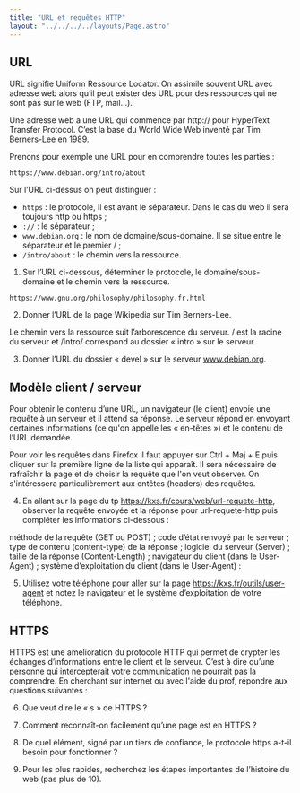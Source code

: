 ```yaml
---
title: "URL et requêtes HTTP"
layout: "../../../../layouts/Page.astro"
---
```


## URL
URL signifie Uniform Ressource Locator. On assimile souvent URL avec adresse web alors qu’il peut exister des URL pour des ressources qui ne sont pas sur le web (FTP, mail…).

Une adresse web a une URL qui commence par http:// pour HyperText Transfer Protocol. C’est la base du World Wide Web inventé par Tim Berners-Lee en 1989.

Prenons pour exemple une URL pour en comprendre toutes les parties :

```
https://www.debian.org/intro/about
```

Sur l’URL ci-dessus on peut distinguer :

- `https` : le protocole, il est avant le séparateur. Dans le cas du web il sera toujours http ou https ;
- `://` : le séparateur ;
- `www.debian.org` : le nom de domaine/sous-domaine. Il se situe entre le séparateur et le premier / ;
- `/intro/about` : le chemin vers la ressource.

1) Sur l’URL ci-dessous, déterminer le protocole, le domaine/sous-domaine et le chemin vers la ressource.

```
https://www.gnu.org/philosophy/philosophy.fr.html
```

2) Donner l’URL de la page Wikipedia sur Tim Berners-Lee.

Le chemin vers la ressource suit l’arborescence du serveur. / est la racine du serveur et /intro/ correspond au dossier « intro » sur le serveur.

3) Donner l’URL du dossier « devel » sur le serveur www.debian.org.

## Modèle client / serveur
Pour obtenir le contenu d’une URL, un navigateur (le client) envoie une requête à un serveur et il attend sa réponse. Le serveur répond en envoyant certaines informations (ce qu'on appelle les « en-têtes ») et le contenu de l’URL demandée.

Pour voir les requêtes dans Firefox il faut appuyer sur Ctrl + Maj + E puis cliquer sur la première ligne de la liste qui apparaît. Il sera nécessaire de rafraîchir la page et de choisir la requête que l'on veut observer. On s'intéressera particulièrement aux entêtes (headers) des requêtes.

4) En allant sur la page du tp https://kxs.fr/cours/web/url-requete-http, observer la requête envoyée et la réponse pour url-requete-http puis compléter les informations ci-dessous :

méthode de la requête (GET ou POST) ;
code d’état renvoyé par le serveur ;
type de contenu (content-type) de la réponse  ;
logiciel du serveur (Server)  ;
taille de la réponse (Content-Length) ;
navigateur du client (dans le User-Agent)  ;
système d’exploitation du client (dans le User-Agent) :

5) Utilisez votre téléphone pour aller sur la page https://kxs.fr/outils/user-agent et notez le navigateur et le système d’exploitation de votre téléphone.

## HTTPS
HTTPS est une amélioration du protocole HTTP qui permet de crypter les échanges d’informations entre le client et le serveur. C’est à dire qu’une personne qui intercepterait votre communication ne pourrait pas la comprendre. En cherchant sur internet ou avec l'aide du prof, répondre aux questions suivantes :

6) Que veut dire le « s » de HTTPS ?

7) Comment reconnaît-on facilement qu’une page est en HTTPS ?

8) De quel élément, signé par un tiers de confiance, le protocole https a-t-il besoin pour fonctionner ?

9) Pour les plus rapides, recherchez les étapes importantes de l’histoire du web (pas plus de 10).
